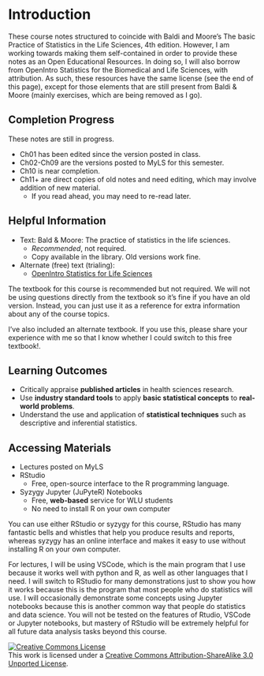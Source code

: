# Introduction {.unnumbered}

These course notes structured to coincide with Baldi and Moore's The basic Practice of Statistics in the Life Sciences, 4th edition. However, I am working towards making them self-contained in order to provide these notes as an Open Educational Resources. In doing so, I will also borrow from OpenIntro Statistics for the Biomedical and Life Sciences, with attribution. As such, these resources have the same license (see the end of this page), except for those elements that are still present from Baldi & Moore (mainly exercises, which are being removed as I go).


## Completion Progress

These notes are still in progress.

- Ch01 has been edited since the version posted in class.
- Ch02-Ch09 are the versions posted to MyLS for this semester.
- Ch10 is near completion.
- Ch11+ are direct copies of old notes and need editing, which may involve addition of new material. 
    - If you read ahead, you may need to re-read later.

## Helpful Information

- Text: Bald \& Moore: The practice of statistics in the life sciences.
    - *Recommended*, not required.
    - Copy available in the library. Old versions work fine.\lspace
- Alternate (free) text (trialing):
    - [OpenIntro Statistics for Life Sciences](https://www.openintro.org/book/biostat/)

:::notes
The textbook for this course is recommended but not required. We will not be using questions directly from the textbook so it's fine if you have an old version. Instead, you can just use it as a reference for extra information about any of the course topics.

I've also included an alternate textbook. If you use this, please share your experience with me so that I know whether I could switch to this free textbook!.
:::

## Learning Outcomes

- Critically appraise **published articles** in health sciences research.\lspace
- Use **industry standard tools** to apply **basic statistical concepts** to **real-world problems**.\lspace
- Understand the use and application of **statistical techniques** such as descriptive and inferential statistics.

## Accessing Materials

- Lectures posted on MyLS\lspace
- RStudio
    - Free, open-source interface to the R programming language.\lspace
- Syzygy Jupyter (JuPyteR) Notebooks
    - Free, **web-based** service for WLU students
    - No need to install R on your own computer\lspace

You can use either RStudio or syzygy for this course, RStudio has many fantastic bells and whistles that help you produce results and reports, whereas syzygy has an online interface and makes it easy to use without installing R on your own computer.

For lectures, I will be using VSCode, which is the main program that I use because it works well with python and R, as well as other languages that I need. I will switch to RStudio for many demonstrations just to show you how it works because this is the program that most people who do statistics will use. I will occasionally demonstrate some concepts using Jupyter notebooks because this is another common way that people do statistics and data science. You will not be tested on the features of Rtudio, VSCode or Jupyter notebooks, but mastery of RStudio will be extremely helpful for all future data analysis tasks beyond this course.


<a rel="license" href="http://creativecommons.org/licenses/by-sa/3.0/"><img alt="Creative Commons License" style="border-width:0" src="https://i.creativecommons.org/l/by-sa/3.0/88x31.png" /></a><br />This work is licensed under a <a rel="license" href="http://creativecommons.org/licenses/by-sa/3.0/">Creative Commons Attribution-ShareAlike 3.0 Unported License</a>.
